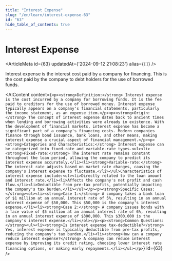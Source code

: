 ```yaml
---
title: "Interest Expense"
slug: "/en/learn/interest-expense-63"
id: "63"
hide_table_of_contents: true
---
```



# Interest Expense

<ArticleMeta id={63} updatedAt={'2024-09-12 21:08:23'} alias={`[]`} />
<div className='border-solid border-b border-t-0 my-4 border-[var(--ifm-color-gray-300)]' />

Interest expense is the interest cost paid by a company for financing. This is the cost paid by the company to debt holders for the use of borrowed funds.

<AIContent content={`<p><strong>Definition:</strong> Interest expense is the cost incurred by a company for borrowing funds. It is the fee paid to creditors for the use of borrowed money. Interest expense typically appears on a company's financial statements, particularly the income statement, as an expense item.</p><p><strong>Origin:</strong> The concept of interest expense dates back to ancient times when lending and borrowing activities were already in existence. With the development of financial markets, interest expense has become a significant part of a company's financing costs. Modern companies finance through bond issuance, bank loans, and other means, making interest expense a crucial aspect of financial management.</p><p><strong>Categories and Characteristics:</strong> Interest expense can be categorized into fixed-rate and variable-rate types.<ul><li><strong>Fixed-rate:</strong> The interest rate remains constant throughout the loan period, allowing the company to predict its interest expense accurately.</li><li><strong>Variable-rate:</strong> The interest rate adjusts based on market rate changes, causing the company's interest expense to fluctuate.</li></ul>Characteristics of interest expense include:<ul><li>Directly related to the loan amount and interest rate.</li><li>Affects the company's net profit and cash flow.</li><li>Deductible from pre-tax profits, potentially impacting the company's tax burden.</li></ul></p><p><strong>Specific Cases:</strong><ol><li><strong>Case 1:</strong> A company takes a bank loan of $1 million at an annual interest rate of 5%, resulting in an annual interest expense of $50,000. This $50,000 is the company's interest expense.</li><li><strong>Case 2:</strong> A company issues bonds with a face value of $5 million at an annual interest rate of 6%, resulting in an annual interest expense of $300,000. This $300,000 is the company's interest expense.</li></ol></p><p><strong>Common Questions:</strong><ul><li><strong>Is interest expense tax-deductible?</strong> Yes, interest expense is typically deductible from pre-tax profits, reducing the company's tax burden.</li><li><strong>How can a company reduce interest expense?</strong> A company can reduce interest expense by improving its credit rating, choosing lower interest rate financing options, or making early repayments.</li></ul></p>`} id={63} />
